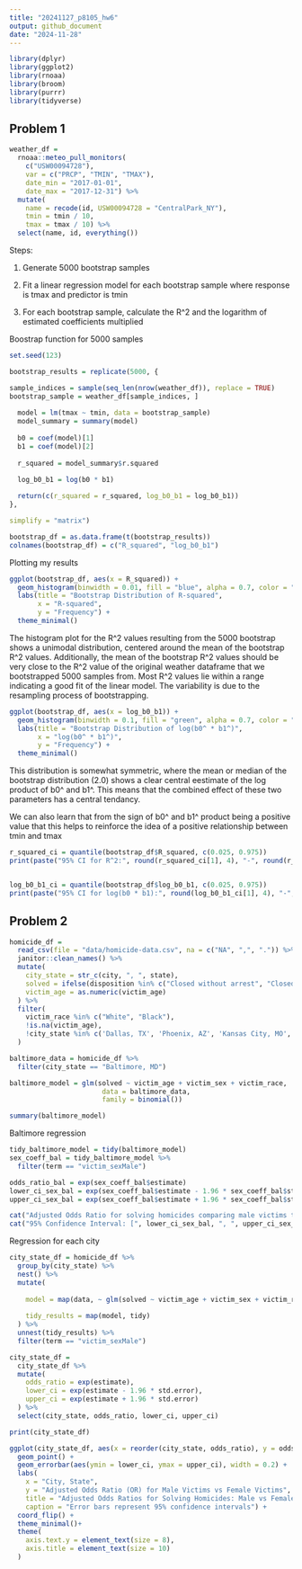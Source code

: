 ```yaml
---
title: "20241127_p8105_hw6"
output: github_document
date: "2024-11-28"
---
```


```r
library(dplyr)
library(ggplot2)
library(rnoaa)
library(broom)
library(purrr)
library(tidyverse)
```

## Problem 1

```r
weather_df = 
  rnoaa::meteo_pull_monitors(
    c("USW00094728"),
    var = c("PRCP", "TMIN", "TMAX"), 
    date_min = "2017-01-01",
    date_max = "2017-12-31") %>%
  mutate(
    name = recode(id, USW00094728 = "CentralPark_NY"),
    tmin = tmin / 10,
    tmax = tmax / 10) %>%
  select(name, id, everything())
```

Steps: 

1. Generate 5000 bootstrap samples 

2. Fit a linear regression model for each bootstrap sample where response is tmax and predictor is tmin

3. For each bootstrap sample, calculate the R^2 and the logarithm of estimated coefficients multiplied

Boostrap function for 5000 samples
```r
set.seed(123)

bootstrap_results = replicate(5000, {

sample_indices = sample(seq_len(nrow(weather_df)), replace = TRUE)
bootstrap_sample = weather_df[sample_indices, ]
  
  model = lm(tmax ~ tmin, data = bootstrap_sample)
  model_summary = summary(model)
  
  b0 = coef(model)[1]
  b1 = coef(model)[2]
  
  r_squared = model_summary$r.squared
  
  log_b0_b1 = log(b0 * b1)

  return(c(r_squared = r_squared, log_b0_b1 = log_b0_b1))
}, 

simplify = "matrix")

bootstrap_df = as.data.frame(t(bootstrap_results))
colnames(bootstrap_df) = c("R_squared", "log_b0_b1")

```


Plotting my results

```r
ggplot(bootstrap_df, aes(x = R_squared)) +
  geom_histogram(binwidth = 0.01, fill = "blue", alpha = 0.7, color = "black") +
  labs(title = "Bootstrap Distribution of R-squared",
       x = "R-squared",
       y = "Frequency") +
  theme_minimal()
```

The histogram plot for the R^2 values resulting from the 5000 bootstrap shows a unimodal distribution, centered around the mean of the bootstrap R^2 values. Additionally, the mean of the bootstrap R^2 values should be very close to the R^2 value of the original weather dataframe that we bootstrapped 5000 samples from. Most R^2 values lie within a range indicating a good fit of the linear model. The variability is due to the resampling process of bootstrapping. 


```r
ggplot(bootstrap_df, aes(x = log_b0_b1)) +
  geom_histogram(binwidth = 0.1, fill = "green", alpha = 0.7, color = "black") +
  labs(title = "Bootstrap Distribution of log(b0^ * b1^)",
       x = "log(b0^ * b1^)",
       y = "Frequency") +
  theme_minimal()
```

This distribution is somewhat symmetric, where the mean or median of the bootstrap distribution (2.0) shows a clear central eestimate of the log product of b0^ and b1^. This means that the combined effect of these two parameters has a central tendancy. 

We can also learn that from the sign of b0^ and b1^ product being a positive value that this helps to reinforce the idea of a positive relationship between tmin and tmax


```r
r_squared_ci = quantile(bootstrap_df$R_squared, c(0.025, 0.975))
print(paste("95% CI for R^2:", round(r_squared_ci[1], 4), "-", round(r_squared_ci[2], 4)))


log_b0_b1_ci = quantile(bootstrap_df$log_b0_b1, c(0.025, 0.975))
print(paste("95% CI for log(b0 * b1):", round(log_b0_b1_ci[1], 4), "-", round(log_b0_b1_ci[2], 4)))

```


## Problem 2

```r
homicide_df = 
  read_csv(file = "data/homicide-data.csv", na = c("NA", ",", ".")) %>% 
  janitor::clean_names() %>% 
  mutate(
    city_state = str_c(city, ", ", state),
    solved = ifelse(disposition %in% c("Closed without arrest", "Closed by arrest"), 1, 0),  
    victim_age = as.numeric(victim_age)  
  ) %>% 
  filter(
    victim_race %in% c("White", "Black"),  
    !is.na(victim_age),  
    !city_state %in% c('Dallas, TX', 'Phoenix, AZ', 'Kansas City, MO', 'Tulsa, AL')  
  )

```


```r
baltimore_data = homicide_df %>%
  filter(city_state == "Baltimore, MD")

baltimore_model = glm(solved ~ victim_age + victim_sex + victim_race, 
                       data = baltimore_data, 
                       family = binomial())

summary(baltimore_model)

```


Baltimore regression

```r
tidy_baltimore_model = tidy(baltimore_model)
sex_coeff_bal = tidy_baltimore_model %>% 
  filter(term == "victim_sexMale")

odds_ratio_bal = exp(sex_coeff_bal$estimate)
lower_ci_sex_bal = exp(sex_coeff_bal$estimate - 1.96 * sex_coeff_bal$std.error)
upper_ci_sex_bal = exp(sex_coeff_bal$estimate + 1.96 * sex_coeff_bal$std.error)

cat("Adjusted Odds Ratio for solving homicides comparing male victims to female victims: ", odds_ratio_bal, "\n")
cat("95% Confidence Interval: [", lower_ci_sex_bal, ", ", upper_ci_sex_bal, "]", "\n")

```


Regression for each city 


```r
city_state_df = homicide_df %>%
  group_by(city_state) %>%
  nest() %>%  
  mutate(
    
    model = map(data, ~ glm(solved ~ victim_age + victim_sex + victim_race, data = .x, family = "binomial")),  
    
    tidy_results = map(model, tidy)  
  ) %>%
  unnest(tidy_results) %>%
  filter(term == "victim_sexMale")  

city_state_df = 
  city_state_df %>%
  mutate(
    odds_ratio = exp(estimate),  
    lower_ci = exp(estimate - 1.96 * std.error),  
    upper_ci = exp(estimate + 1.96 * std.error)   
  ) %>%
  select(city_state, odds_ratio, lower_ci, upper_ci)  

print(city_state_df)

```

```r
ggplot(city_state_df, aes(x = reorder(city_state, odds_ratio), y = odds_ratio)) +
  geom_point() +  
  geom_errorbar(aes(ymin = lower_ci, ymax = upper_ci), width = 0.2) + 
  labs(
    x = "City, State", 
    y = "Adjusted Odds Ratio (OR) for Male Victims vs Female Victims", 
    title = "Adjusted Odds Ratios for Solving Homicides: Male vs Female Victims",
    caption = "Error bars represent 95% confidence intervals") +
  coord_flip() +
  theme_minimal()+ 
  theme(
    axis.text.y = element_text(size = 8), 
    axis.title = element_text(size = 10)
  )
```

